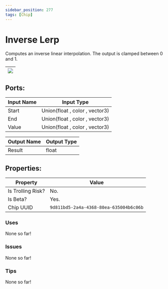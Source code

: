 ```yaml
---
sidebar_position: 277
tags: [Chip]
---
```


# Inverse Lerp


Computes an inverse linear interpolation. The output is clamped between 0 and 1.

| ![](https://images-ext-2.discordapp.net/external/MPmIaQzlEPmgGWlgi-WxBBXt0Bjv_zWPkg1y1f_sy3s/https/www.recroomcircuits.com/image/circuit/absolute-value?width=206&height=108) |
|-----|

## Ports:

| Input Name | Input Type |
|-----------|-----------|
| Start | Union(float , color , vector3) |
| End | Union(float , color , vector3) |
| Value | Union(float , color , vector3) |

| Output Name | Output Type |
|-----------|-----------|
| Result | float |

## Properties:

| Property  | Value |
|-------------------|-----------|
| Is Trolling Risk? | No. |
| Is Beta? | Yes. |
| Chip UUID | `9d811bd5-2a4a-4368-80ea-635004b6c06b` |

### Uses
None so far!

### Issues
None so far!

### Tips
None so far!
